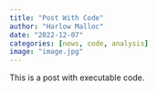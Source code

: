 ```yaml
---
title: "Post With Code"
author: "Harlow Malloc"
date: "2022-12-07"
categories: [news, code, analysis]
image: "image.jpg"
---
```


This is a post with executable code.
